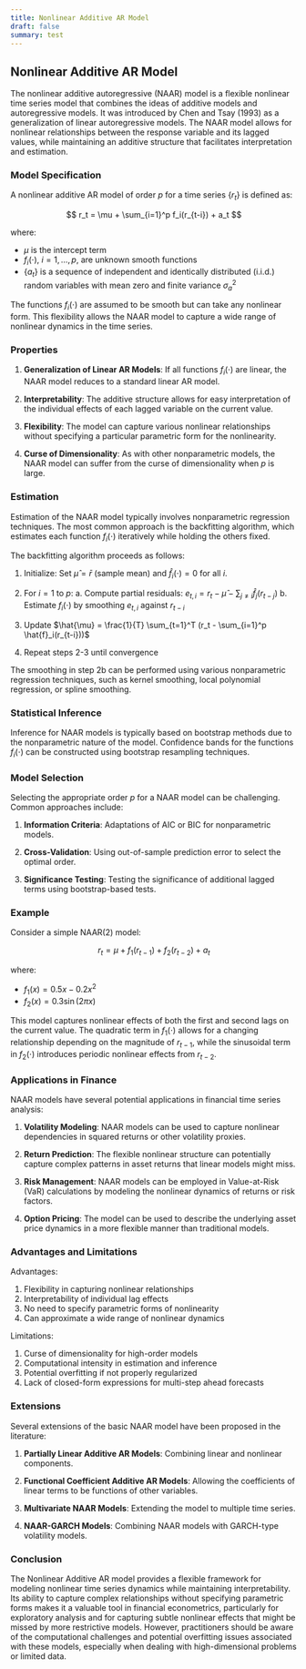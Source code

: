 ```yaml
---
title: Nonlinear Additive AR Model
draft: false
summary: test
---
```



<TOCInline toc={props.toc} asDisclosure />

## Nonlinear Additive AR Model

The nonlinear additive autoregressive (NAAR) model is a flexible nonlinear time series model that combines the ideas of additive models and autoregressive models. It was introduced by Chen and Tsay (1993) as a generalization of linear autoregressive models. The NAAR model allows for nonlinear relationships between the response variable and its lagged values, while maintaining an additive structure that facilitates interpretation and estimation.

### Model Specification

A nonlinear additive AR model of order $p$ for a time series $\{r_t\}$ is defined as:

$$
r_t = \mu + \sum_{i=1}^p f_i(r_{t-i}) + a_t
$$

where:

- $\mu$ is the intercept term
- $f_i(\cdot)$, $i = 1, \ldots, p$, are unknown smooth functions
- $\{a_t\}$ is a sequence of independent and identically distributed (i.i.d.) random variables with mean zero and finite variance $\sigma^2_a$

The functions $f_i(\cdot)$ are assumed to be smooth but can take any nonlinear form. This flexibility allows the NAAR model to capture a wide range of nonlinear dynamics in the time series.

### Properties

1. **Generalization of Linear AR Models**: If all functions $f_i(\cdot)$ are linear, the NAAR model reduces to a standard linear AR model.

2. **Interpretability**: The additive structure allows for easy interpretation of the individual effects of each lagged variable on the current value.

3. **Flexibility**: The model can capture various nonlinear relationships without specifying a particular parametric form for the nonlinearity.

4. **Curse of Dimensionality**: As with other nonparametric models, the NAAR model can suffer from the curse of dimensionality when $p$ is large.

### Estimation

Estimation of the NAAR model typically involves nonparametric regression techniques. The most common approach is the backfitting algorithm, which estimates each function $f_i(\cdot)$ iteratively while holding the others fixed.

The backfitting algorithm proceeds as follows:

1. Initialize: Set $\hat{\mu} = \bar{r}$ (sample mean) and $\hat{f}_i(\cdot) = 0$ for all $i$.

2. For $i = 1$ to $p$:
   a. Compute partial residuals: $e_{t,i} = r_t - \hat{\mu} - \sum_{j \neq i} \hat{f}_j(r_{t-j})$
   b. Estimate $f_i(\cdot)$ by smoothing $e_{t,i}$ against $r_{t-i}$

3. Update $\hat{\mu} = \frac{1}{T} \sum_{t=1}^T (r_t - \sum_{i=1}^p \hat{f}_i(r_{t-i}))$

4. Repeat steps 2-3 until convergence

The smoothing in step 2b can be performed using various nonparametric regression techniques, such as kernel smoothing, local polynomial regression, or spline smoothing.

### Statistical Inference

Inference for NAAR models is typically based on bootstrap methods due to the nonparametric nature of the model. Confidence bands for the functions $f_i(\cdot)$ can be constructed using bootstrap resampling techniques.

### Model Selection

Selecting the appropriate order $p$ for a NAAR model can be challenging. Common approaches include:

1. **Information Criteria**: Adaptations of AIC or BIC for nonparametric models.

2. **Cross-Validation**: Using out-of-sample prediction error to select the optimal order.

3. **Significance Testing**: Testing the significance of additional lagged terms using bootstrap-based tests.

### Example

Consider a simple NAAR(2) model:

$$
r_t = \mu + f_1(r_{t-1}) + f_2(r_{t-2}) + a_t
$$

where:

- $f_1(x) = 0.5x - 0.2x^2$
- $f_2(x) = 0.3\sin(2\pi x)$

This model captures nonlinear effects of both the first and second lags on the current value. The quadratic term in $f_1(\cdot)$ allows for a changing relationship depending on the magnitude of $r_{t-1}$, while the sinusoidal term in $f_2(\cdot)$ introduces periodic nonlinear effects from $r_{t-2}$.

### Applications in Finance

NAAR models have several potential applications in financial time series analysis:

1. **Volatility Modeling**: NAAR models can be used to capture nonlinear dependencies in squared returns or other volatility proxies.

2. **Return Prediction**: The flexible nonlinear structure can potentially capture complex patterns in asset returns that linear models might miss.

3. **Risk Management**: NAAR models can be employed in Value-at-Risk (VaR) calculations by modeling the nonlinear dynamics of returns or risk factors.

4. **Option Pricing**: The model can be used to describe the underlying asset price dynamics in a more flexible manner than traditional models.

### Advantages and Limitations

Advantages:

1. Flexibility in capturing nonlinear relationships
2. Interpretability of individual lag effects
3. No need to specify parametric forms of nonlinearity
4. Can approximate a wide range of nonlinear dynamics

Limitations:

1. Curse of dimensionality for high-order models
2. Computational intensity in estimation and inference
3. Potential overfitting if not properly regularized
4. Lack of closed-form expressions for multi-step ahead forecasts

### Extensions

Several extensions of the basic NAAR model have been proposed in the literature:

1. **Partially Linear Additive AR Models**: Combining linear and nonlinear components.

2. **Functional Coefficient Additive AR Models**: Allowing the coefficients of linear terms to be functions of other variables.

3. **Multivariate NAAR Models**: Extending the model to multiple time series.

4. **NAAR-GARCH Models**: Combining NAAR models with GARCH-type volatility models.

### Conclusion

The Nonlinear Additive AR model provides a flexible framework for modeling nonlinear time series dynamics while maintaining interpretability. Its ability to capture complex relationships without specifying parametric forms makes it a valuable tool in financial econometrics, particularly for exploratory analysis and for capturing subtle nonlinear effects that might be missed by more restrictive models. However, practitioners should be aware of the computational challenges and potential overfitting issues associated with these models, especially when dealing with high-dimensional problems or limited data.
